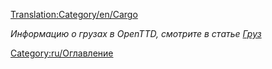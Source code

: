 [[Translation:Category/en/Cargo]]

''Информацию о грузах в OpenTTD, смотрите в статье [[ru/Manual/Груз|Груз]]''

[[Category:ru/Оглавление]]